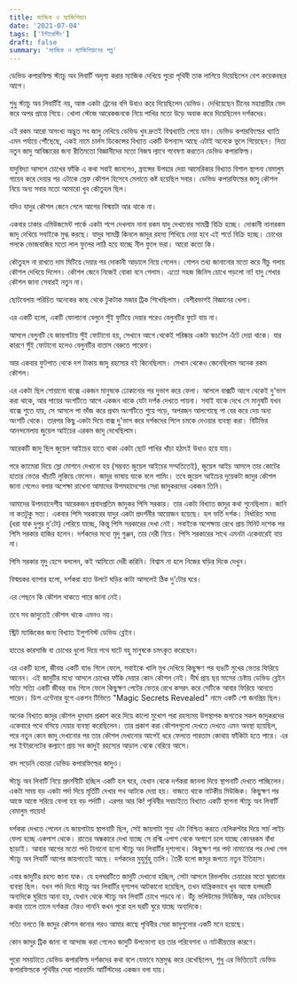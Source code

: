 ```yaml
---
title: ম্যাজিক ও ম্যাজিশিয়ান
date: '2021-07-04'
tags: ['ইন্টারেস্টিং']
draft: false
summary: 'ম্যাজিক ও ম্যাজিশিয়ানের গল্প'
---
```


ডেভিড কপারফিল্ড স্ট্যাচু অব লিবার্টি অদৃশ্য করার ম্যাজিক দেখিয়ে পুরো পৃথিবী তাক লাগিয়ে দিয়েছিলেন বেশ কয়েকবছর আগে।

শুধু স্ট্যাচু অব লিবার্টিই নয়, আস্ত একটা ট্রেনের বগি উধাও করে দিয়েছিলেন ডেভিড। দেখিয়েছেন চীনের মহাপ্রাচীর ভেদ করে অপর প্রান্তে গিয়ে। খোলা স্টেজে আরেকজনকে নিয়ে পাখির মতো উড়ে অবাক করে দিয়েছিলেন দর্শকদের। 

এই রকম আরো অসংখ্য অদ্ভুত সব জাদু দেখিয়ে ডেভিড খুব দ্রুতই বিশ্বখ্যাতি পেয়ে যান। ডেভিড কপারফিল্ডের খ্যাতি এমন পর্যায়ে পৌঁছেছে, একই নামে চার্লস ডিকেন্সের বিখ্যাত একটি উপন্যাস আছে এটাই অনেকে ভুলে গিয়েছেন।
নিত্য নতুন জাদু আবিষ্কারের জন্য রীতিমতো বিজ্ঞানীদের মতো নিজস্ব ল্যাবে গবেষণা করতেন ডেভিড কপারফিল্ড।

যাদুবিদ্যা আসলে চোখের ফাঁকি এ কথা সবাই জানলেও, ফ্রান্সের উপহার দেয়া আমেরিকার বিখ্যাত বিশাল স্থাপনা বেমালুম গায়েব করে দেয়ার পর এটাকে স্রেফ কৌশল হিসেবে মেলাতে কষ্ট হয়েছিল সবার।
ডেভিড কপারফিল্ডের জাদু কৌশল নিয়ে অন্য সবার মতো আমারো খুব কৌতুহল ছিল।

যদিও যাদুর কৌশল জেনে গেলে আগের বিস্ময়টা আর থাকে না।

একবার ঢাকার এমিউজমেন্ট পার্কে একটা শপে দেখলাম নানা রকম যাদু দেখানোর সামগ্রী বিক্রি হচ্ছে। দোকানী নানারকম জাদু দেখিয়ে সবাইকে মুগ্ধ করছে। যাদুর সামগ্রী কিনলে জাদুর রহস্য শিখিয়ে দেয়া হবে এই শর্তে বিক্রি হচ্ছে।
চোখের পলকে ভোজবাজির মতো লাল ফুলের লাঠি হয়ে যাচ্ছে নীল ফুলে ভরা। আরো কতো কি।

কৌতুহল না রাখতে দাম মিটিয়ে দেয়ার পর দোকানী আড়ালে নিয়ে গেলেন। গোপন তথ্য জানানোর মতো করে নীচু গলায় কৌশল দেখিয়ে দিলেন। কৌশল জেনে নিজেই বোকা বনে গেলাম। এতো সহজ জিনিস চোখে পড়লো না!
যাদু শেখার কৌশল জানা সেবারই নতুন না। 

ছোটবেলায় পরিচিত অনেকের কাছ থেকে টুকটাক মজার ট্রিক শিখেছিলাম। বেশীরভাগই বিজ্ঞানের খেলা।

এর একটি হলো, একটি ফোলানো বেলুনে সুঁই ফুটিয়ে দেয়ার পরেও বেলুনটির ফুটে যায় না।

আসলে বেলুনটি যে জায়গাটায় সুঁই ফোটানো হয়, সেখানে আগে থেকেই পরিষ্কার একটা স্কচটেপ এঁটে দেয়া থাকে। যার কারণে সুঁই ফোটানো হলেও বেলুনটির বাতাস বেরুতে পারেনা।

আর একবার ফুটপাত থেকে দশ টাকায় জাদু রহস্যের বই কিনেছিলাম। সেখান থেকেও জেনেছিলাম অনেক রকম কৌশল। 

এর একটা ছিল শোয়ানো বাক্সে একজন মানুষকে ঢোকানোর পর দুভাগ করে ফেলা। 
আসলে বাক্সটি আগে থেকেই দু'ভাগ করা থাকে, আর পায়ের অংশটিতে আগে একজন থাকে যেটা দর্শক দেখতে পায়না। সবাই যাকে দেখে সে মানুষটি যখন বাক্সে শুতে যায়, সে আসলে পা ভাঁজ করে প্রথম অংশটিতে শুয়ে পড়ে, অপরজন আলগোছে পা বের করে দেয় অন্য অংশটি থেকে। তারপর কিছু একটা দিয়ে বাক্স দু'ভাগ করে দর্শকদের পিলে চমকে দেওয়ার ব্যবস্থা করা।
বিটিভির আনন্দমেলায় জুয়েল আইচের এরকম জাদু দেখেছিলাম।

আরেকটি জাদু ছিল জুয়েল আইচের হাতে থাকা একটা ছোট পাখির খাঁচা হঠাৎই উধাও হয়ে যায়।

পরে ক্যামেরা দিয়ে স্লো মোশনে দেখানো হয় (সম্ভবত জুয়েল আইচের সম্মতিতেই), জুয়েল আইচ আসলে তার কোটের হাতার ভেতর খাঁচাটি লুকিয়ে ফেলেন। জাদুর ভাষায় যাকে বলে পামিং।
তবে জুয়েল আইচের দুয়েকটা জাদুর কৌশল জানা গেলেও বলার অপেক্ষা রাখেনা আমাদের উপমহাদেশের সেরা জাদুকরদের একজন তিনি।

আমাদের উপমহাদেশীয় আরেকজন প্রবাদপ্রতিম জাদুকর পিসি সরকার। তার একটা বিখ্যাত জাদুর কথা শুনেছিলাম। জানি না কতটুকু সত্য।
একবার পিসি সরকারের যাদুর একটা প্রদর্শনীর আয়োজন হয়েছে। হল ভর্তি দর্শক। নির্ধারিত সময় (ধরা যাক দুপুর দু'টো) পেরিয়ে যাচ্ছে, কিন্তু পিসি সরকারের দেখা নেই।
সবাইকে অপেক্ষায় রেখে প্রায় মিনিট দশেক পর পিসি সরকার হাজির হলেন। দর্শকদের মধ্যে মৃদু গুঞ্জন, তার দেরী নিয়ে। পিসি সরকারের সাথে এমনটা একেবারেই যায় না।

পিসি সরকার মৃদু হেসে বললেন, কই আমিতো দেরী করিনি। বিশ্বাস না হলে নিজের ঘড়ির দিকে দেখুন।

বিস্ময়কর ব্যাপার হলো, দর্শকরা হাত উলটে ঘড়ির কাটা আসলেই ঠিক দু'টোর ঘরে।

এর পেছনে কি কৌশল থাকতে পারে জানা নেই।

তবে সব জাদুতেই কৌশল থাকে এমনও নয়।

স্ট্রিট ম্যাজিকের জন্য বিখ্যাত ইলুশনিস্ট ডেভিড ব্লেইন। 

হাতের কারসাজি বা চোখের ধুলো দিয়ে পথে ঘাটে বহু মানুষকে চমৎকৃত করেছেন। 

এর একটি হলো, জীবন্ত একটি ব্যাঙ গিলে ফেলে, সবাইকে খালি মুখ দেখিয়ে কিছুক্ষণ পর ব্যঙটি মুখের ভেতর ফিরিয়ে আনেন।
এই জাদুটির মধ্যে আসলে চোখের ফাঁকি দেয়ার কোন কৌশল নেই। দীর্ঘ প্রায় ছয় মাসের চেষ্টায় ডেভিড ব্লেইন সত্যি সত্যি একটি জীবন্ত ব্যঙ গিলে ফেলে কিছুক্ষণ পেটের ভেতর রেখে কসরৎ করে সেটিকে আবার ফিরিয়ে আনতে পারেন।
ডিশ এন্টেনার যুগে একশন টিভিতে "Magic Secrets Revealed" নামে একটি শো জনপ্রিয় ছিল।

অনেক বিখ্যাত জাদুর কৌশল ধুমধাম প্রকাশ করে দিয়ে কালো মুখোশ পরা রহস্যময় উপস্থাপক জগতের সকল জাদুকরদের একেবারে পথে বসিয়ে দেয়ার ব্যবস্থা করেছিলেন।
তার প্রকাশ করা কৌশলগুলো দেখতে দেখতে এমন অবস্থা হয়েছিল, পরে নতুন কোন জাদু দেখানোর পর তার কৌশল দেখানোর আগেই ধরে ফেলতে পারতাম কোথায় ফাঁকিটা হতে পারে।
এর পর ইন্টারনেটের কল্যাণে প্রায় সব জাদুই রহস্যের আড়াল থেকে বেরিয়ে আসে।

বাদ পড়েনি বেচারা ডেভিড কপারফিল্ডের জাদুও।

স্ট্যাচু অব লিবার্টি নিয়ে প্রদর্শনীটি হচ্ছিল একটি হল ঘরে, যেখান থেকে দর্শকরা জানলা দিয়ে স্থাপনাটি দেখতে পাচ্ছিলেন। 
একটা সময় বড় একটা পর্দা দিয়ে মূর্তিটি দেখার পথ আটকে দেয়া হয়। বাজতে থাকে নাটকীয় মিউজিক। কিছুক্ষণ পর আস্তে আস্তে সরিয়ে ফেলা হয় বড় পর্দাটি।
এরপর আর কি! পৃথিবীর সবচাইতে বিখ্যাত একটি স্থাপনা স্ট্যাচু অব লিবার্টি বেমালুম গায়েব!

দর্শকরা দেখতে পেলেন যে জায়গাটায় স্থাপনাটি ছিল, সেই জায়গাটা শূন্য এটা নিশ্চিত করতে হেলিকপ্টার দিয়ে সার্চ লাইচ ফেলা হচ্ছে একপাশ থেকে। রাতের অন্ধকারে দেখা যাচ্ছে সে রশ্মি এপাশ থেকে অপাশে চলে যাচ্ছে কোনরকম বাঁধা ছাড়াই।
আবার আগের মতো পর্দা টানানো হলো স্ট্যাচু অব লিবার্টির দৃশ্যপথে। কিছুক্ষণ পর পর্দা নামানোর পর দেখা গেল স্ট্যাচু অব লিবার্টি আগের জায়গাতেই আছে।
দর্শকদের মুহুর্মুহু তালি। তৈরী হলো জাদুর জগতে নতুন ইতিহাস।

এবার জাদুটির রহস্য জানা যাক।
যে হলঘরটিতে জাদুটি দেখানো হচ্ছিল, সেটা আসলে রিভলভিং চেয়ারের মতো ঘুরানোর ব্যবস্থা ছিল। যখন পর্দা দিয়ে স্ট্যাচু অব লিবার্টির দৃশ্যপথ আটকানো হয়েছিল, তখন যান্ত্রিকভাবে খুব আস্তে হলঘরটি অন্যদিকে ঘুরিয়ে আনা হয়, যেখান থেকে স্ট্যাচু অব লিবার্টি চোখে পড়বে না। 
উঁচু ভলিউমের মিউজিক, আর ডেভিডের কথার তালে তালে দর্শকরা টেরও পাননি কখন পুরো হল ঘরটি ঘুরে যাচ্ছে অন্যদিকে।

সত্যি বলতে কি জাদুর কৌশল জানার পরও আমার কাছে পৃথিবীর সেরা জাদুগুলোর একটি মনে হয়েছে। 

কোন জাদুর ট্রিক জানা বা আন্দাজ করা গেলেও জাদুটি উপভোগ্য হয় তার পরিবেশনা ও নাটকীয়তার কারণে।

পুরো সময়টাতে ডেভিড কপারফিল্ড দর্শকদের কথা বলে যেভাবে মন্ত্রমুগ্ধ করে রেখেছিলেন, শুধু এর ভিত্তিতেই ডেভিড কপারফিল্ডকে পৃথিবীর সেরা পারফর্মিং আর্টিস্টদের একজন বলা যায়।